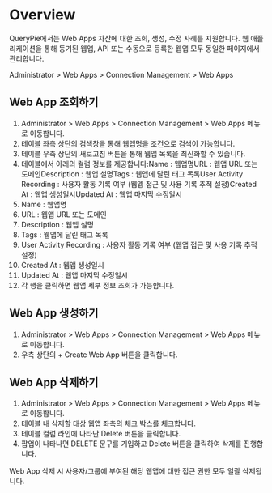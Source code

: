 # Overview
QueryPie에서는 Web Apps 자산에 대한 조회, 생성, 수정 사례를 지원합니다. 웹 애플리케이션을 통해 등기된 웹앱, API 또는 수동으로 등록한 웹앱 모두 동일한 페이지에서 관리합니다.

Administrator > Web Apps > Connection Management > Web Apps

## Web App 조회하기
1. Administrator > Web Apps > Connection Management > Web Apps 메뉴로 이동합니다.
2. 테이블 좌측 상단의 검색창을 통해 웹앱명을 조건으로 검색이 가능합니다.
3. 테이블 우측 상단의 새로고침 버튼을 통해 웹앱 목록을 최신화할 수 있습니다.
4. 테이블에서 아래의 컬럼 정보를 제공합니다:Name : 웹앱명URL : 웹앱 URL 또는 도메인Description : 웹앱 설명Tags : 웹앱에 달린 태그 목록User Activity Recording : 사용자 활동 기록 여부 (웹앱 접근 및 사용 기록 추적 설정)Created At : 웹앱 생성일시Updated At : 웹앱 마지막 수정일시
  1. Name : 웹앱명
  2. URL : 웹앱 URL 또는 도메인
  3. Description : 웹앱 설명
  4. Tags : 웹앱에 달린 태그 목록
  5. User Activity Recording : 사용자 활동 기록 여부 (웹앱 접근 및 사용 기록 추적 설정)
  6. Created At : 웹앱 생성일시
  7. Updated At : 웹앱 마지막 수정일시
5. 각 행을 클릭하면 웹앱 세부 정보 조회가 가능합니다.

## Web App 생성하기
1. Administrator > Web Apps > Connection Management > Web Apps 메뉴로 이동합니다.
2. 우측 상단의 + Create Web App 버튼을 클릭합니다.

## Web App 삭제하기
1. Administrator > Web Apps > Connection Management > Web Apps 메뉴로 이동합니다.
2. 테이블 내 삭제할 대상 웹앱 좌측의 체크 박스를 체크합니다.
3. 테이블 컬럼 라인에 나타난 Delete 버튼을 클릭합니다.
4. 팝업이 나타나면 DELETE 문구를 기입하고 Delete 버튼을 클릭하여 삭제를 진행합니다.

Web App 삭제 시 사용자/그룹에 부여된 해당 웹앱에 대한 접근 권한 모두 일괄 삭제됩니다.
